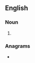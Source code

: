 ==English==

===Noun===
{{head|en|noun form}}

# {{plural of|mpret|lang=en}}

===Anagrams===
* {{anagrams|en|a=emprst|T perms|tremps}}